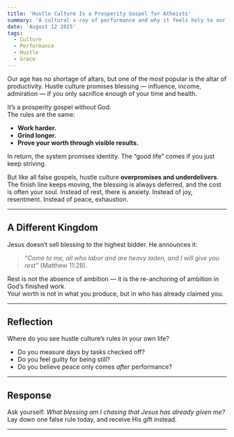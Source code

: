 ```yaml
---
title: 'Hustle Culture Is a Prosperity Gospel for Atheists'
summary: 'A cultural x-ray of performance and why it feels holy to our age.'
date: 'August 12 2025'
tags:
  - Culture
  - Performance
  - Hustle
  - Grace
---
```


Our age has no shortage of altars, but one of the most popular is the altar of productivity. Hustle culture promises blessing — influence, income, admiration — if you only sacrifice enough of your time and health.  

It’s a prosperity gospel without God.  
The rules are the same:  
- **Work harder.**  
- **Grind longer.**  
- **Prove your worth through visible results.**  

In return, the system promises identity. The “good life” comes if you just keep striving.  

But like all false gospels, hustle culture **overpromises and underdelivers**. The finish line keeps moving, the blessing is always deferred, and the cost is often your soul. Instead of rest, there is anxiety. Instead of joy, resentment. Instead of peace, exhaustion.

---

## A Different Kingdom

Jesus doesn’t sell blessing to the highest bidder. He announces it:  
> *“Come to me, all who labor and are heavy laden, and I will give you rest”* (Matthew 11:28).  

Rest is not the absence of ambition — it is the re-anchoring of ambition in God’s finished work.  
Your worth is not in what you produce, but in who has already claimed you.

---

## Reflection

Where do you see hustle culture’s rules in your own life?  
- Do you measure days by tasks checked off?  
- Do you feel guilty for being still?  
- Do you believe peace only comes *after* performance?  

---

## Response

Ask yourself: *What blessing am I chasing that Jesus has already given me?*  
Lay down one false rule today, and receive His gift instead.  

---